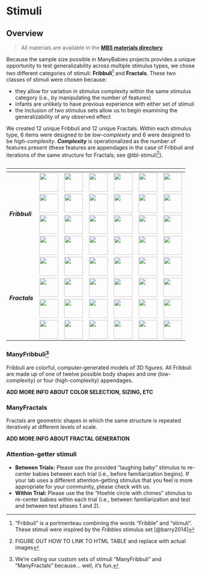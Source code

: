 # Stimuli {#sec-stimuli}

## Overview

> All materials are available in the [**MB5 materials directory**](https://drive.google.com/drive/folders/1ces1jzHYVV0Wx29JAtdfGAZx_pDAAh5l?usp=sharing).

Because the sample size possible in ManyBabies projects provides a unique opportunity to test generalizability across multiple stimulus types, we chose two different categories of stimuli: **Fribbuli**[^stimuli-1] and **Fractals**. These two classes of stimuli were chosen because:

[^stimuli-1]: "Fribbuli" is a portmenteau combining the words "Fribble" and "stimuli". These stimuli were inspired by the *Fribbles* stimulus set [@barry2014]

-   they allow for variation in stimulus complexity within the same stimulus category (i.e., by manipulating the number of features)
-   infants are unlikely to have previous experience with either set of stimuli
-   the inclusion of two stimulus sets allow us to begin examining the generalizability of any observed effect

We created 12 unique Fribbuli and 12 unique Fractals. Within each stimulus type, 6 items were designed to be *low-complexity* and 6 were designed to be *high-complexity*. ***Complexity*** is operationalized as the number of features present (these features are appendages in the case of Fribbuli and iterations of the same structure for Fractals; see @tbl-stimuli[^stimuli-2]).

[^stimuli-2]: FIGURE OUT HOW TO LINK TO HTML TABLE and replace with actual images

```{=html}
<table>
  <caption><span data-qmd="Caption filler"></span></caption>
  <thead>
    <tr>
      <th></th>
      <th colspan="3"><span data-qmd="_Low-complexity_"></span></th>
      <th colspan="3"><span data-qmd="_High-complexity_"></span></th>
    </tr>
  </thead>
  <tbody>
    <tr>
        <td rowspan="4"><b><i>Fribbuli</i></b></td><td><img src="images/fribbuli-low.png" height="50"/></img></td><td><img src="images/fribbuli-low.png" height="50"/></img></td><td><img src="images/fribbuli-low.png" height="50"/></img></td><td><img src="images/fribbuli-high.png" height="50"/></img></td><td><img src="images/fribbuli-high.png" height="50"/></img></td><td><img src="images/fribbuli-high.png" height="50"/></img></td>
    </tr>
    <tr>
        <td><img src="images/fribbuli-low.png" height="50"/></img></td><td><img src="images/fribbuli-low.png" height="50"/></img></td><td><img src="images/fribbuli-low.png" height="50"/></img></td><td><img src="images/fribbuli-high.png" height="50"/></img></td><td><img src="images/fribbuli-high.png" height="50"/></img></td><td><img src="images/fribbuli-high.png" height="50"/></img></td>
    </tr>
    <tr>
        <td><img src="images/fribbuli-low.png" height="50"/></img></td><td><img src="images/fribbuli-low.png" height="50"/></img></td><td><img src="images/fribbuli-low.png" height="50"/></img></td><td><img src="images/fribbuli-high.png" height="50"/></img></td><td><img src="images/fribbuli-high.png" height="50"/></img></td><td><img src="images/fribbuli-high.png" height="50"/></img></td>
    </tr>
    <tr>
        <td><img src="images/fribbuli-low.png" height="50"/></img></td><td><img src="images/fribbuli-low.png" height="50"/></img></td><td><img src="images/fribbuli-low.png" height="50"/></img></td><td><img src="images/fribbuli-high.png" height="50"/></img></td><td><img src="images/fribbuli-high.png" height="50"/></img></td><td><img src="images/fribbuli-high.png" height="50"/></img></td>
    </tr>
    <tr>
        <td rowspan="4"><b><i>Fractals</i></b></td><td><img src="images/fractal-low.png" height="50"/></img></td><td><img src="images/fractal-low.png" height="50"/></img></td><td><img src="images/fractal-low.png" height="50"/></img></td><td><img src="images/fractal-high.png" height="50"/></img></td><td><img src="images/fractal-high.png" height="50"/></img></td><td><img src="images/fractal-high.png" height="50"/></img></td>
    </tr>
    <tr>
        <td><img src="images/fractal-low.png" height="50"/></img></td><td><img src="images/fractal-low.png" height="50"/></img></td><td><img src="images/fractal-low.png" height="50"/></img></td><td><img src="images/fractal-high.png" height="50"/></img></td><td><img src="images/fractal-high.png" height="50"/></img></td><td><img src="images/fractal-high.png" height="50"/></img></td>
    </tr>
    <tr>
        <td><img src="images/fractal-low.png" height="50"/></img></td><td><img src="images/fractal-low.png" height="50"/></img></td><td><img src="images/fractal-low.png" height="50"/></img></td><td><img src="images/fractal-high.png" height="50"/></img></td><td><img src="images/fractal-high.png" height="50"/></img></td><td><img src="images/fractal-high.png" height="50"/></img></td>
    </tr>
    <tr>
        <td><img src="images/fractal-low.png" height="50"/></img></td><td><img src="images/fractal-low.png" height="50"/></img></td><td><img src="images/fractal-low.png" height="50"/></img></td><td><img src="images/fractal-high.png" height="50"/></img></td><td><img src="images/fractal-high.png" height="50"/></img></td><td><img src="images/fractal-high.png" height="50"/></img></td>
    </tr>
  </tbody>
</table>

```




### ManyFribbuli[^stimuli-3]

[^stimuli-3]: We're calling our custom sets of stimuli "ManyFribbuli" and "ManyFractals" because... well, it's fun.

Fribbuli are colorful, computer-generated models of 3D figures. All Fribbuli are made up of one of twelve possible body shapes and one (low-complexity) or four (high-complexity) appendages.


**ADD MORE INFO ABOUT COLOR SELECTION, SIZING, ETC**

### ManyFractals

Fractals are geometric shapes in which the same structure is repeated iteratively at different levels of scale.

**ADD MORE INFO ABOUT FRACTAL GENERATION**

### Attention-getter stimuli

-   **Between Trials:** Please use the provided "laughing baby" stimulus to re-center babies between each trial (i.e., before familiarization begins). If your lab uses a different attention-getting stimulus that you feel is more appropriate for your community, please check with us.
-   **Within Trial:** Please use the the "Hoehle circle with chimes" stimulus to re-center babies within each trial (i.e., between familiarization and test and between test phases 1 and 2).

